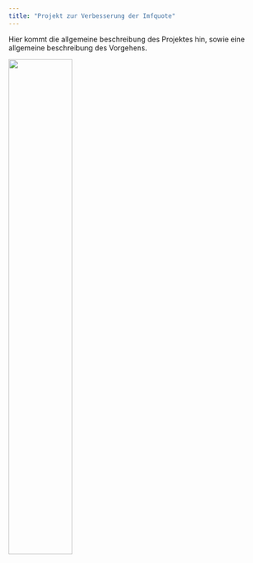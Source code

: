 ```yaml
---
title: "Projekt zur Verbesserung der Imfquote"
---
```


Hier kommt die allgemeine beschreibung des Projektes hin, sowie eine allgemeine beschreibung des Vorgehens.

<img src="files/plan_complete.png" style="width:50%">

